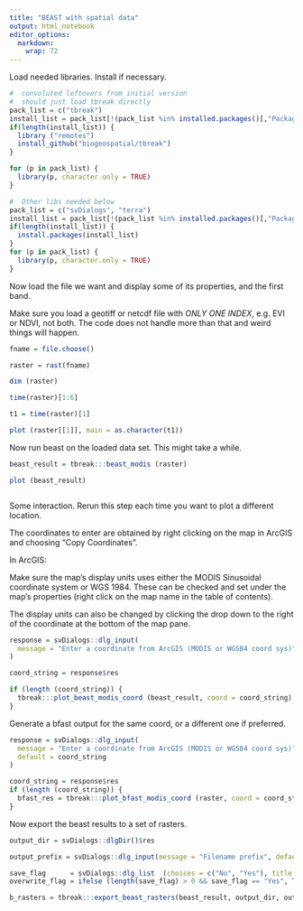 ```yaml
---
title: "BEAST with spatial data"
output: html_notebook
editor_options: 
  markdown: 
    wrap: 72
---
```


Load needed libraries. Install if necessary.

```r

#  convoluted leftovers from initial version
#  should just load tbreak directly
pack_list = c("tbreak")
install_list = pack_list[!(pack_list %in% installed.packages()[,"Package"])]
if(length(install_list)) {
  library ("remotes")
  install_github("biogeospatial/tbreak")
}

for (p in pack_list) {
  library(p, character.only = TRUE)
}

#  Other libs needed below
pack_list = c("svDialogs", "terra")
install_list = pack_list[!(pack_list %in% installed.packages()[,"Package"])]
if(length(install_list)) {
  install.packages(install_list)
}
for (p in pack_list) {
  library(p, character.only = TRUE)
}


```

Now load the file we want and display some of its properties, and the
first band.

Make sure you load a geotiff or netcdf file with *ONLY ONE INDEX*, e.g.
EVI or NDVI, not both. The code does not handle more than that and weird
things will happen.

```r

fname = file.choose()

raster = rast(fname)

dim (raster)

time(raster)[1:6]

t1 = time(raster)[1]

plot (raster[[1]], main = as.character(t1))

```

Now run beast on the loaded data set. This might take a while.

```r

beast_result = tbreak:::beast_modis (raster)

plot (beast_result)



```

Some interaction. Rerun this step each time you want to plot a different
location.

The coordinates to enter are obtained by right clicking on the map in
ArcGIS and choosing "Copy Coordinates".

In ArcGIS:

Make sure the map's display units uses either the MODIS Sinusoidal coordinate 
system or WGS 1984. These can be checked and set under the map's properties 
(right click on the map name in the table of contents). 

The display units can also be changed by clicking the drop down to the
right of the coordinate at the bottom of the map pane.

```r


response = svDialogs::dlg_input(
  message = "Enter a coordinate from ArcGIS (MODIS or WGS84 coord sys)"
)

coord_string = response$res

if (length (coord_string)) {
  tbreak:::plot_beast_modis_coord (beast_result, coord = coord_string)
}


```
Generate a bfast output for the same coord, or a different one if preferred.

```r

response = svDialogs::dlg_input(
  message = "Enter a coordinate from ArcGIS (MODIS or WGS84 coord sys)", 
  default = coord_string
)

coord_string = response$res
if (length (coord_string)) {
  bfast_res = tbreak:::plot_bfast_modis_coord (raster, coord = coord_string)
}


```
Now export the beast results to a set of rasters.

```r

output_dir = svDialogs::dlgDir()$res

output_prefix = svDialogs::dlg_input(message = "Filename prefix", default="")$res

save_flag      = svDialogs::dlg_list  (choices = c("No", "Yes"), title = "Overwrite existing files?")$res
overwrite_flag = ifelse (length(save_flag) > 0 && save_flag == "Yes", TRUE, FALSE)

b_rasters = tbreak:::export_beast_rasters(beast_result, output_dir, output_prefix, overwrite_flag)


```

